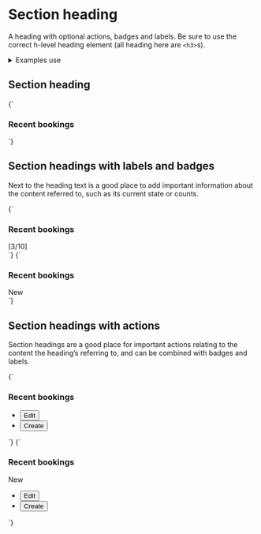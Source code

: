 
<Meta title="UI/Content/Section heading" />

# Section heading

A heading with optional actions, badges and labels. Be sure to use the correct h-level heading element (all heading here are `<h3>`s).

<details class="u-margin-xl-y">
  <summary class="u-h4 u-font--medium">Examples use</summary>
  <ul>
    <li><a href="/docs/atoms-button-base--button-element">a-button</a></li>
    <li><a href="/docs/atoms-button-ui--ui">a-button--ui</a></li>
    <li><a href="/docs/atoms-badge--badge">a-badge</a></li>
    <li><a href="/docs/atoms-list-reset--list-reset">a-list-reset</a></li>
    <li><a href="/docs/utilities-border--border-bottom">u-border-gray-10-bottom</a></li>
    <li><a href="/docs/utilities-color--gray-50">u-fg</a></li>
    <li><a href="/docs/utilities-flex--flex">u-flex</a></li>
    <li><a href="/docs/utilities-font--font-medium">u-font</a></li>
    <li><a href="/docs/utilities-typography--typography">u-h6</a></li>
    <li><a href="/docs/utilities-box-alignment--items-start">u-items-start</a></li>
    <li><a href="/docs/utilities-box-alignment--justify-between">u-justify-between</a></li>
    <li><a href="/docs/utilities-margin--margin-m">u-margin</a></li>
    <li><a href="/docs/utilities-padding--padding-m">u-padding</a></li>
  </ul>
</details>

## Section heading

<Canvas>
  <Story name="Section heading">
    {`
      <div class="u-padding-m-bottom u-border-gray-10-bottom">
        <h3 class="u-margin-0 u-margin-m-right">Recent bookings</h3>
      </div>
    `}
  </Story>
</Canvas>

## Section headings with labels and badges

Next to the heading text is a good place to add important information about the content referred to, such as its current state or counts.

<Canvas>
  <Story name="Section heading with count">
    {`
      <div class="u-flex u-items-center u-padding-m-bottom u-border-gray-10-bottom">
        <h3 class="u-margin-0 u-margin-xs-right">
          Recent bookings
        </h3>
        <span class="u-fg--gray-50 u-font--normal u-h6">[3/10]<span>
      </div>
    `}
  </Story>
</Canvas>

<Canvas>
  <Story name="Section heading with badge">
    {`
      <div class="u-flex u-items-center u-padding-m-bottom u-border-gray-10-bottom">
        <h3 class="u-margin-0 u-margin-xs-right">
          Recent bookings
        </h3>
        <span class="a-badge a-badge--brand-1 u-h6">New<span>
      </div>
    `}
  </Story>
</Canvas>

## Section headings with actions

Section headings are a good place for important actions relating to the content the heading’s referring to, and can be combined with badges and labels.

<Canvas>
  <Story name="Section heading with actions">
    {`
      <div class="u-flex u-flex--wrap u-items-center u-justify-between u-padding-m-bottom u-border-gray-10-bottom">
        <h3 class="u-margin-0 u-margin-m-right">Recent bookings</h3>
        <ul class="a-list-reset u-flex u-flex--wrap u-flex__shrink-0">
          <li class="u-margin-s-right">
            <button type="button" class="a-button a-button--ui">Edit</button>
          </li>
          <li class="u-margin-s-right">
            <button type="button" class="a-button">Create</button>
          </li>
        </ul>
      </div>
    `}
  </Story>
</Canvas>

<Canvas>
  <Story name="Section heading with badge and actions">
    {`
      <div class="u-flex u-flex--wrap u-items-center u-justify-between u-padding-m-bottom u-border-gray-10-bottom">
        <div class="u-flex u-items-center">
          <h3 class="u-margin-0 u-margin-m-right">Recent bookings</h3>
          <span class="a-badge a-badge--brand-1 u-h6">New<span>
        </div>
        <ul class="a-list-reset u-flex u-flex--wrap u-flex__shrink-0">
          <li class="u-margin-s-right">
            <button type="button" class="a-button a-button--ui">Edit</button>
          </li>
          <li class="u-margin-s-right">
            <button type="button" class="a-button">Create</button>
          </li>
        </ul>
      </div>
    `}
  </Story>
</Canvas>
